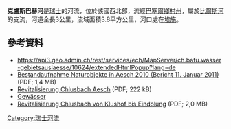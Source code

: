 {{Coord|47.46767|N|7.60151|E|display=title}}

'''克盧斯巴赫河'''是[[瑞士|瑞士]]的河流，位於該國西北部，流經[[巴塞爾鄉村州|巴塞爾鄉村州]]，屬於[[比爾斯河|比爾斯河]]的支流，河道全長3公里，流域面積3.8平方公里，河口處在[[埃施_(巴塞爾鄉村州)|埃施]]。

==參考資料==
* https://api3.geo.admin.ch/rest/services/ech/MapServer/ch.bafu.wasser-gebietsauslaesse/10624/extendedHtmlPopup?lang=de {{Wayback|url=https://api3.geo.admin.ch/rest/services/ech/MapServer/ch.bafu.wasser-gebietsauslaesse/10624/extendedHtmlPopup?lang=de |date=20170810210610 }}
*[http://www.aesch.bl.ch/dl.php/de/0dk1w-g5vpv2/Naturobjekte_Aesch_Bericht_2011_01_11.pdf Bestandaufnahme Naturobjekte in Aesch 2010 (Bericht 11. Januar 2011)] {{Wayback|url=http://www.aesch.bl.ch/dl.php/de/0dk1w-g5vpv2/Naturobjekte_Aesch_Bericht_2011_01_11.pdf |date=20160304034108 }} (PDF; 1,4 MB)
*[http://www.nateco.ch/images/stories/pdfs/Referenzen/Projektierung_und_Bau/Revitalisierung_Chlusbach_Aesch.pdf Revitalisierung Chlusbach Aesch] (PDF; 222 kB)
*[http://www.aesch.bl.ch/de/verwaltung/naturundumwelt/naturschutz/gewaesser/ Gewässer]
*[http://www.aesch.bl.ch/dl.php/de/0cjtl-no9hdu/Plan_Klusbach.pdf Revitalisierung Chlusbach von Klushof bis Eindolung] {{Wayback|url=http://www.aesch.bl.ch/dl.php/de/0cjtl-no9hdu/Plan_Klusbach.pdf |date=20210112130411 }} (PDF; 2,0 MB)

{{Switzerland-geo-stub}}
[[Category:瑞士河流|Category:瑞士河流]]